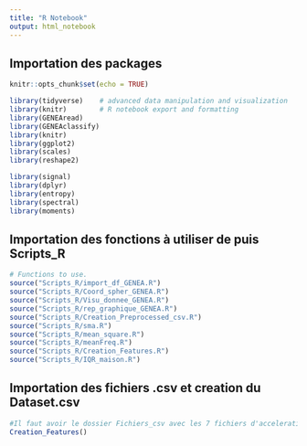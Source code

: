 ```yaml
---
title: "R Notebook"
output: html_notebook
---
```


## Importation des packages

```r
knitr::opts_chunk$set(echo = TRUE)
```


```r
library(tidyverse)    # advanced data manipulation and visualization
library(knitr)        # R notebook export and formatting 
library(GENEAread)
library(GENEAclassify)
library(knitr)
library(ggplot2)
library(scales)
library(reshape2)

library(signal)
library(dplyr)
library(entropy)
library(spectral)
library(moments)
```

## Importation des fonctions à utiliser de puis Scripts_R

```r
# Functions to use.
source("Scripts_R/import_df_GENEA.R")
source("Scripts_R/Coord_spher_GENEA.R")
source("Scripts_R/Visu_donnee_GENEA.R")
source("Scripts_R/rep_graphique_GENEA.R")
source("Scripts_R/Creation_Preprocessed_csv.R")
source("Scripts_R/sma.R")
source("Scripts_R/mean_square.R")
source("Scripts_R/meanFreq.R")
source("Scripts_R/Creation_Features.R")
source("Scripts_R/IQR_maison.R")


```


## Importation des fichiers .csv et creation du Dataset.csv

```r
#Il faut avoir le dossier Fichiers_csv avec les 7 fichiers d'acceleration filtered, et le folder Dataset_csv
Creation_Features()
```




